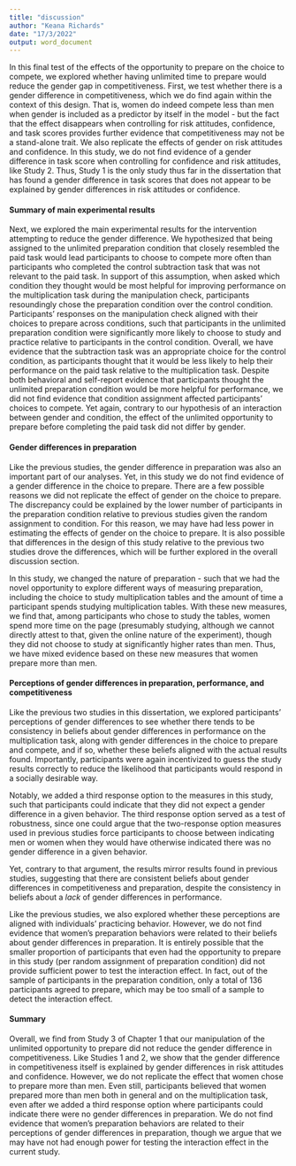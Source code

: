 ```yaml
---
title: "discussion"
author: "Keana Richards"
date: "17/3/2022"
output: word_document
---
```


In this final test of the effects of the opportunity to prepare on the choice to compete, we explored whether having unlimited time to prepare would reduce the gender gap in competitiveness. First, we test whether there is a gender difference in competitiveness, which we do find again within the context of this design. That is, women do indeed compete less than men when gender is included as a predictor by itself in the model - but the fact that the effect disappears when controlling for risk attitudes, confidence, and task scores provides further evidence that competitiveness may not be a stand-alone trait. We also replicate the effects of gender on risk attitudes and confidence. In this study, we do not find evidence of a gender difference in task score when controlling for confidence and risk attitudes, like Study 2. Thus, Study 1 is the only study thus far in the dissertation that has found a gender difference in task scores that does not appear to be explained by gender differences in risk attitudes or confidence. 


#### Summary of main experimental results

Next, we explored the main experimental results for the intervention attempting to reduce the gender difference. We hypothesized that being assigned to the unlimited preparation condition that closely resembled the paid task would lead participants to choose to compete more often than participants who completed the control subtraction task that was not relevant to the paid task. In support of this assumption, when asked which condition they thought would be most helpful for improving performance on the multiplication task during the manipulation check, participants resoundingly chose the preparation condition over the control condition. Participants' responses on the manipulation check aligned with their choices to prepare across conditions, such that participants in the unlimited preparation condition were significantly more likely to choose to study and practice relative to participants in the control condition. Overall, we have evidence that the subtraction task was an appropriate choice for the control condition, as participants thought that it would be less likely to help their performance on the paid task relative to the multiplication task. Despite both behavioral and self-report evidence that participants thought the unlimited preparation condition would be more helpful for performance, we did not find evidence that condition assignment affected participants' choices to compete. Yet again, contrary to our hypothesis of an interaction between gender and condition, the effect of the unlimited opportunity to prepare before completing the paid task did not differ by gender. 

#### Gender differences in preparation

Like the previous studies, the gender difference in preparation was also an important part of our analyses. Yet, in this study we do not find evidence of a gender difference in the choice to prepare. There are a few possible reasons we did not replicate the effect of gender on the choice to prepare. The discrepancy could be explained by the lower number of participants in the preparation condition relative to previous studies given the random assignment to condition. For this reason, we may have had less power in estimating the effects of gender on the choice to prepare. It is also possible that differences in the design of this study relative to the previous two studies drove the differences, which will be further explored in the overall discussion section.   

In this study, we changed the nature of preparation - such that we had the novel opportunity to explore different ways of measuring preparation, including the choice to study multiplication tables and the amount of time a participant spends studying multiplication tables. With these new measures, we find that, among participants who chose to study the tables, women spend more time on the page (presumably studying, although we cannot directly attest to that, given the online nature of the experiment), though they did not choose to study at significantly higher rates than men. Thus, we have mixed evidence based on these new measures that women prepare more than men.  

#### Perceptions of gender differences in preparation, performance, and competitiveness

Like the previous two studies in this dissertation, we explored participants' perceptions of gender differences to see whether there tends to be consistency in beliefs about gender differences in performance on the multiplication task, along with gender differences in the choice to prepare and compete, and if so, whether these beliefs aligned with the actual results found. Importantly, participants were again incentivized to guess the study results correctly to reduce the likelihood that participants would respond in a socially desirable way. 

Notably, we added a third response option to the measures in this study, such that participants could indicate that they did not expect a gender difference in a given behavior. The third response option served as a test of robustness, since one could argue that the two-response option measures used in previous studies force participants to choose between indicating men or women when they would have otherwise indicated there was no gender difference in a given behavior.

Yet, contrary to that argument, the results mirror results found in previous studies, suggesting that there are consistent beliefs about gender differences in competitiveness and preparation, despite the consistency in beliefs about a *lack* of gender differences in performance. 

Like the previous studies, we also explored whether these perceptions are aligned with individuals' practicing behavior. However, we do not find evidence that women's preparation behaviors were related to their beliefs about gender differences in preparation. It is entirely possible that the smaller proportion of participants that even had the opportunity to prepare in this study (per random assignment of preparation condition) did not provide sufficient power to test the interaction effect. In fact, out of the sample of participants in the preparation condition, only a total of 136 participants agreed to prepare, which may be too small of a sample to detect the interaction effect. 

#### Summary 

Overall, we find from Study 3 of Chapter 1 that our manipulation of the unlimited opportunity to prepare did not reduce the gender difference in competitiveness. Like Studies 1 and 2, we show that the gender difference in competitiveness itself is explained by gender differences in risk attitudes and confidence. However, we do not replicate the effect that women chose to prepare more than men. Even still, participants believed that women prepared more than men both in general and on the multiplication task, even after we added a third response option where participants could indicate there were no gender differences in preparation. We do not find evidence that women's preparation behaviors are related to their perceptions of gender differences in preparation, though we argue that we may have not had enough power for testing the interaction effect in the current study.

